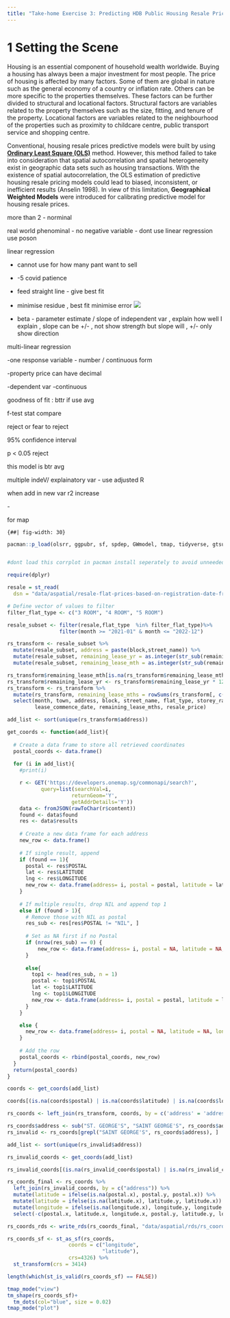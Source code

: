 ```yaml
---
title: "Take-home Exercise 3: Predicting HDB Public Housing Resale Pricies using Geographically Weighted Methods"
---
```


# 1 Setting the Scene

Housing is an essential component of household wealth worldwide. Buying a housing has always been a major investment for most people. The price of housing is affected by many factors. Some of them are global in nature such as the general economy of a country or inflation rate. Others can be more specific to the properties themselves. These factors can be further divided to structural and locational factors. Structural factors are variables related to the property themselves such as the size, fitting, and tenure of the property. Locational factors are variables related to the neighbourhood of the properties such as proximity to childcare centre, public transport service and shopping centre.

Conventional, housing resale prices predictive models were built by using [**Ordinary Least Square (OLS)**](https://en.wikipedia.org/wiki/Ordinary_least_squares) method. However, this method failed to take into consideration that spatial autocorrelation and spatial heterogeneity exist in geographic data sets such as housing transactions. With the existence of spatial autocorrelation, the OLS estimation of predictive housing resale pricing models could lead to biased, inconsistent, or inefficient results (Anselin 1998). In view of this limitation, **Geographical Weighted Models** were introduced for calibrating predictive model for housing resale prices.

more than 2 - norminal

real world phenominal - no negative variable - dont use linear regression use poson

linear regression

-   cannot use for how many pant want to sell

-   -5 covid patience

-   feed straight line - give best fit

-   minimise residue , best fit minimise error ![](images/image-508819485.png)

-   beta - parameter estimate / slope of independent var , explain how well I explain , slope can be +/- , not show strength but slope will , +/- only show direction

multi-linear regression

-one response variable - number / continuous form

-property price can have decimal

-dependent var -continuous

goodness of fit : bttr if use avg

f-test stat compare

reject or fear to reject

95% confidence interval

p \< 0.05 reject

this model is btr avg

multiple indeV/ explainatory var - use adjusted R

when add in new var r2 increase

\-

for map

`{##| fig-width: 30}`

```r

pacman::p_load(olsrr, ggpubr, sf, spdep, GWmodel, tmap, tidyverse, gtsummary)


#dont load this corrplot in pacman install seperately to avoid unneeded confict 

```

```r
require(dplyr)

resale = st_read(
  dsn = "data/aspatial/resale-flat-prices-based-on-registration-date-from-jan-2017-onwards.csv")

# Define vector of values to filter
filter_flat_type <- c("3 ROOM", "4 ROOM", "5 ROOM")

resale_subset <- filter(resale,flat_type  %in% filter_flat_type)%>% 
                 filter(month >= "2021-01" & month <= "2022-12")
```

```r
rs_transform <- resale_subset %>%
  mutate(resale_subset, address = paste(block,street_name)) %>%
  mutate(resale_subset, remaining_lease_yr = as.integer(str_sub(remaining_lease, 0, 2))) %>%
  mutate(resale_subset, remaining_lease_mth = as.integer(str_sub(remaining_lease, 9, 11)))
```

```r
rs_transform$remaining_lease_mth[is.na(rs_transform$remaining_lease_mth)] <- 0
rs_transform$remaining_lease_yr <- rs_transform$remaining_lease_yr * 12
rs_transform <- rs_transform %>% 
  mutate(rs_transform, remaining_lease_mths = rowSums(rs_transform[, c("remaining_lease_yr", "remaining_lease_mth")])) %>%
  select(month, town, address, block, street_name, flat_type, storey_range, floor_area_sqm, flat_model, 
         lease_commence_date, remaining_lease_mths, resale_price)
```

```r
add_list <- sort(unique(rs_transform$address))
```

```r
get_coords <- function(add_list){
  
  # Create a data frame to store all retrieved coordinates
  postal_coords <- data.frame()
    
  for (i in add_list){
    #print(i)

    r <- GET('https://developers.onemap.sg/commonapi/search?',
           query=list(searchVal=i,
                     returnGeom='Y',
                     getAddrDetails='Y'))
    data <- fromJSON(rawToChar(r$content))
    found <- data$found
    res <- data$results
    
    # Create a new data frame for each address
    new_row <- data.frame()
    
    # If single result, append 
    if (found == 1){
      postal <- res$POSTAL 
      lat <- res$LATITUDE
      lng <- res$LONGITUDE
      new_row <- data.frame(address= i, postal = postal, latitude = lat, longitude = lng)
    }
    
    # If multiple results, drop NIL and append top 1
    else if (found > 1){
      # Remove those with NIL as postal
      res_sub <- res[res$POSTAL != "NIL", ]
      
      # Set as NA first if no Postal
      if (nrow(res_sub) == 0) {
          new_row <- data.frame(address= i, postal = NA, latitude = NA, longitude = NA)
      }
      
      else{
        top1 <- head(res_sub, n = 1)
        postal <- top1$POSTAL 
        lat <- top1$LATITUDE
        lng <- top1$LONGITUDE
        new_row <- data.frame(address= i, postal = postal, latitude = lat, longitude = lng)
      }
    }

    else {
      new_row <- data.frame(address= i, postal = NA, latitude = NA, longitude = NA)
    }
    
    # Add the row
    postal_coords <- rbind(postal_coords, new_row)
  }
  return(postal_coords)
}
```

```r
coords <- get_coords(add_list)
```

```r
coords[(is.na(coords$postal) | is.na(coords$latitude) | is.na(coords$longitude) | coords$postal=="NIL"), ]

```

```r
rs_coords <- left_join(rs_transform, coords, by = c('address' = 'address'))
```

```r
rs_coords$address <- sub("ST. GEORGE'S", "SAINT GEORGE'S", rs_coords$address)
rs_invalid <- rs_coords[grepl("SAINT GEORGE'S", rs_coords$address), ]
```

```r
add_list <- sort(unique(rs_invalid$address))

```

```r
rs_invalid_coords <- get_coords(add_list)

```

```r
rs_invalid_coords[(is.na(rs_invalid_coords$postal) | is.na(rs_invalid_coords$latitude) | is.na(rs_invalid_coords$longitude)), ]

```

```r
rs_coords_final <- rs_coords %>%
  left_join(rs_invalid_coords, by = c("address")) %>%
  mutate(latitude = ifelse(is.na(postal.x), postal.y, postal.x)) %>%
  mutate(latitude = ifelse(is.na(latitude.x), latitude.y, latitude.x)) %>%
  mutate(longitude = ifelse(is.na(longitude.x), longitude.y, longitude.x)) %>%
  select(-c(postal.x, latitude.x, longitude.x, postal.y, latitude.y, longitude.y))
```

```r
rs_coords_rds <- write_rds(rs_coords_final, "data/aspatial/rds/rs_coords.rds")
```

```r
rs_coords_sf <- st_as_sf(rs_coords,
                    coords = c("longitude", 
                               "latitude"),
                    crs=4326) %>%
  st_transform(crs = 3414)
```

```r
length(which(st_is_valid(rs_coords_sf) == FALSE))

```

```r
tmap_mode("view")
tm_shape(rs_coords_sf)+
  tm_dots(col="blue", size = 0.02)
tmap_mode("plot")


```
